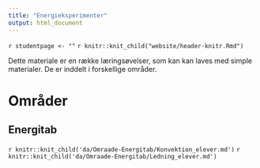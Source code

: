 ```yaml
---
title: "Energieksperimenter"
output: html_document
---
```


`r studentpage <- ""`
`r knitr::knit_child("website/header-knitr.Rmd")`

Dette materiale er en række læringsøvelser, som kan kan laves med simple materialer. De er inddelt i forskellige områder. 

# Områder {.tabset .tabset-fade}

## Energitab {.tabset .tabset-fade}

`r knitr::knit_child('da/Omraade-Energitab/Konvektion_elever.md')`
`r knitr::knit_child('da/Omraade-Energitab/Ledning_elever.md')`
